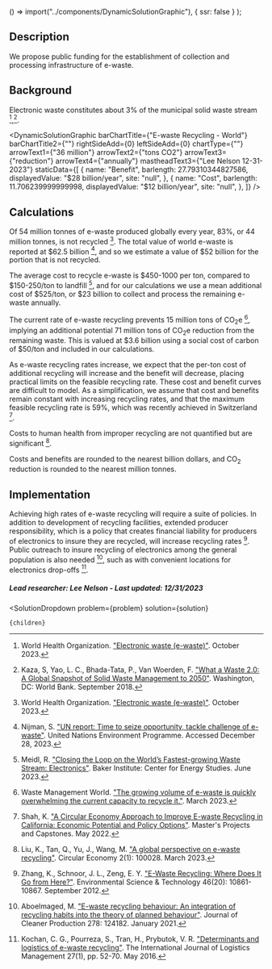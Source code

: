 
  () => import("../components/DynamicSolutionGraphic"),
  { ssr: false }
);


## Description
We propose public funding for the establishment of collection and processing infrastructure of e-waste.

## Background
Electronic waste constitutes about 3% of the municipal solid waste stream [^"6"],[^"7"].

<DynamicSolutionGraphic
  barChartTitle={"E-waste Recycling - World"}
  barChartTitle2={""}
  rightSideAdd={0}
  leftSideAdd={0}
  chartType={""}
  arrowText1={"36 million"}
  arrowText2={"tons CO2"}
  arrowText3={"reduction"}
  arrowText4={"annually"}
  mastheadText3={"Lee Nelson 12-31-2023"}
 staticData={[
    {
     name: "Benefit",
      barlength: 27.79310344827586,
      displayedValue: "$28 billion/year",
      site: "null",
    },
    {
      name: "Cost",
      barlength: 11.706239999999998,
      displayedValue: "$12 billion/year",
      site: "null",
    },
  ]}
/>

## Calculations
Of 54 million tonnes of e-waste produced globally every year, 83%, or 44 million tonnes, is not recycled [^"6"]. The total value of world e-waste is reported at $62.5 billion [^"3"], and so we estimate a value of $52 billion for the portion that is not recycled.

The average cost to recycle e-waste is $450-1000 per ton, compared to $150-250/ton to landfill [^”5”], and for our calculations we use a mean additional cost of $525/ton, or $23 billion to collect and process the remaining e-waste annually.

The current rate of e-waste recycling prevents 15 million tons of CO<sub>2</sub>e [^”4”], implying an additional potential 71 million tons of CO<sub>2</sub>e reduction from the remaining waste. This is valued at $3.6 billion using a social cost of carbon of $50/ton and included in our calculations.

As e-waste recycling rates increase, we expect that the per-ton cost of additional recycling will increase and the benefit will decrease, placing practical limits on the feasible recycling rate. These cost and benefit curves are difficult to model. As a simplification, we assume that cost and benefits remain constant with increasing recycling rates, and that the maximum feasible recycling rate is 59%, which was recently achieved in Switzerland [^"8"].

Costs to human health from improper recycling are not quantified but are significant [^"10"].

Costs and benefits are rounded to the nearest billion dollars, and CO<sub>2</sub> reduction is rounded to the nearest million tonnes.

## Implementation

Achieving high rates of e-waste recycling will require a suite of policies. In addition to development of recycling facilities, extended producer responsibility, which is a policy that creates financial liability for producers of electronics to insure they are recycled, will increase recycling rates [^"9"]. Public outreach to insure recycling of electronics among the general population is also needed [^"11"], such as with convenient locations for electronics drop-offs [^"12"].

##### Lead researcher: Lee Nelson - Last updated: 12/31/2023

[^”1”]: Kang, H., Schoenung, J. ["Electronic waste recycling: A review of U.S. infrastructure and technology options"](https://doi.org/10.1016/j.resconrec.2005.06.001). Resources Conservation and Recycling. December 2005.

[^”2”]: World Economic Forum. ["The enormous opportunity of e-waste recycling"](https://www.weforum.org/agenda/2023/03/the-enormous-opportunity-of-e-waste-recycling/). March 2023.

[^"3"]: Nijman, S. ["UN report: Time to seize opportunity, tackle challenge of e-waste"]( https://www.unep.org/news-and-stories/press-release/un-report-time-seize-opportunity-tackle-challenge-e-waste). United Nations Environment Programme. Accessed December 28, 2023.

[^”4”]: Waste Management World. ["The growing volume of e-waste is quickly overwhelming the current capacity to recycle it."](https://waste-management-world.com/resource-use/e-waste-recycling/). March 2023.

[^”5”]: Meidl, R. ["Closing the Loop on the World’s Fastest-growing Waste Stream: Electronics"](https://www.bakerinstitute.org/research/closing-loop-worlds-fastest-growing-waste-stream-electronics). Baker Institute: Center for Energy Studies. June 2023.

[^"6"]: World Health Organization. ["Electronic waste (e-waste)"](https://www.who.int/news-room/fact-sheets/detail/electronic-waste-(e-waste)). October 2023.

[^"7"]: Kaza, S, Yao, L. C., Bhada-Tata, P., Van Woerden, F. ["What a Waste 2.0: A Global Snapshot of Solid Waste Management to 2050"](https://datatopics.worldbank.org/what-a-waste/trends_in_solid_waste_management.html). Washington, DC: World Bank. September 2018.

[^"8"]: Shah, K. ["A Circular Economy Approach to Improve E-waste Recycling in California: Economic Potential and Policy Options"](https://repository.usfca.edu/cgi/viewcontent.cgi?article=2840&context=capstone). Master's Projects and Capstones. May 2022.

[^"9"]: Zhang, K., Schnoor, J. L., Zeng, E. Y. ["E-Waste Recycling: Where Does It Go from Here?"](https://pubs.acs.org/doi/full/10.1021/es303166s). Environmental Science & Technology 46(20): 10861-10867. September 2012.

[^"10"]: Liu, K., Tan, Q., Yu, J., Wang, M. ["A global perspective on e-waste recycling"](https://www.sciencedirect.com/science/article/pii/S2773167723000055). Circular Economy 2(1): 100028. March 2023.

[^"11"]: Aboelmaged, M. ["E-waste recycling behaviour: An integration of recycling habits into the theory of planned behaviour"](https://www.sciencedirect.com/science/article/abs/pii/S095965262034227X). Journal of Cleaner Production 278: 124182. January 2021.

[^"12"]: Kochan, C. G., Pourreza, S., Tran, H., Prybutok, V. R. ["Determinants and logistics of e-waste recycling"](https://www.emerald.com/insight/content/doi/10.1108/IJLM-02-2014-0021/full/html). The International Journal of Logistics Management 27(1), pp. 52-70. May 2016.

  <SolutionDropdown 
    problem={problem} 
    solution={solution}
  >
    {children}
  </SolutionDropdown>